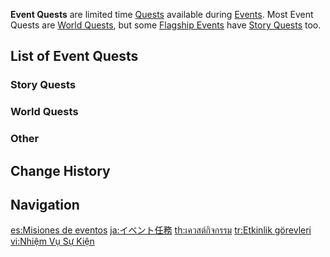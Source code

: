 {{Terminology Infobox
|type         = Quests
}}
'''Event Quests''' are limited time [[Quests]] available during [[Events]]. Most Event Quests are [[World Quests]], but some [[Flagship Event]]s have [[Story Quests]] too.

==List of Event Quests==
===Story Quests===
{{Quests by Category List|Event Quests&Story Quests|not=|no_h=1}}

===World Quests===
{{Quests by Category List|Event Quests&World Quests|not=|no_h=1}}

===Other===
{{Quests by Category List|Event Quests|not=World Quests|not2=Story Quests|no_h=1}}

==Change History==
{{Change History|1.0}}

==Navigation==
{{Genshin Navbox}}
[[Category:Quests| ]]

[[es:Misiones de eventos]]
[[ja:イベント任務]]
[[th:เควสต์กิจกรรม]]
[[tr:Etkinlik görevleri]]
[[vi:Nhiệm Vụ Sự Kiện]]